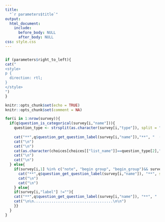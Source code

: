 ```yaml
---
title:
  "`r parameters$title`"
output:
  html_document:
    include:
      before_body: NULL
      after_body: NULL
css: style.css
---
```

```r

```

```r
if (parameters$right_to_left){
cat("
<style>
p {
  direction: rtl;
}
</style>
")
}
```

```r

knitr::opts_chunk$set(echo = TRUE)
knitr::opts_chunk$set(comment = NA)

```


```r

for(i in 1:nrow(survey)){
  if(q$question_is_categorical(survey[i,"name"])){
    question_type <- strsplit(as.character(survey[i,"type"]), split = " ") %>% unlist()
  
    cat("**",q$question_get_question_label(survey[i,"name"]),"**", "  (",question_type[1], ")", sep = "")
    cat("\n")
    cat("\n")
    cat(as.character(choices[choices[["list_name"]]==question_type[2],"label"]), " ",sep = "  [...]  ")
    cat("\n")
    cat("\n")
  } else{
    if(survey[i,1] %in% c("note", "begin group", "begin_group")&& survey[i,"label"] !=""){
      cat("**",q$question_get_question_label(survey[i,"name"]), "**", sep = "")
      cat("\n")
      cat("\n")
    } else{
    if(survey[i,"label"] !=""){
    cat("**",q$question_get_question_label(survey[i,"name"]), "**", "   (",as.character(survey[i,"type"]),")", sep = "")
    cat("\n\n....................................\n\n")
    }}
  }
}

```